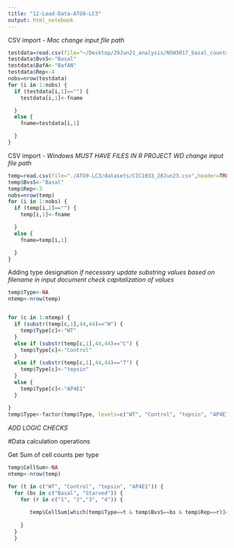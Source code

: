 ```yaml
---
title: "12-Load-Data-ATG9-LC3"
output: html_notebook
---
```


CSV import - *Mac*
*change input file path*
```r
testdata=read.csv(file="~/Desktop/29Jun21_analysis/NSW3017_basal_counts_29Jun21.csv",header=TRUE)
testdata$BvsS<-"Basal"
testdata$BafA<-"BafAN"
testdata$Rep<-4
nobs=nrow(testdata)
for (i in 1:nobs) {
  if (testdata[i,1]=="") {
    testdata[i,1]<-fname

  } 
  else {
    fname=testdata[i,1]

  }
}

```


CSV import - *Windows*
*MUST HAVE FILES IN R PROJECT WD* 
*change input file path*
```r
temp=read.csv(file="./ATG9-LC3/datasets/CIC1033_28Jun23.csv",header=TRUE)
temp$BvsS<-"Basal"
temp$Rep<-3
nobs=nrow(temp)
for (i in 1:nobs) {
  if (temp[i,1]=="") {
    temp[i,1]<-fname

  } 
  else {
    fname=temp[i,1]

  }
}

```

Adding type designation
*if necessary update substring values based on filename in input document*
*check capitalization of values*
```r
temp$Type<-NA
ntemp<-nrow(temp)


for (c in 1:ntemp) {
  if (substr(temp[c,1],44,44)=="W") {
    temp$Type[c]<-"WT"
  }
  else if (substr(temp[c,1],44,44)=="C") {
    temp$Type[c]<-"Control"
  }
  else if (substr(temp[c,1],44,44)=="T") {
    temp$Type[c]<-"tepsin"
  }
  else {
    temp$Type[c]<-"AP4E1"
  }
  
}
temp$Type<-factor(temp$Type, levels=c("WT", "Control", "tepsin", "AP4E1"))
```

*ADD LOGIC CHECKS*


#Data calculation operations

Get Sum of cell counts per type
```r
temp$CellSum<-NA
ntemp<-nrow(temp)

for (t in c("WT", "Control", "tepsin", "AP4E1")) {
  for (bs in c("Basal", "Starved")) {
    for (r in c("1", "2","3", "4")) {
      
       temp$CellSum[which(temp$Type==t & temp$BvsS==bs & temp$Rep==r)]<-sum(temp$SegCellCount[which(temp$Type==t & temp$BvsS==bs & temp$Rep==r)],na.rm = TRUE)
   
    }
  }
  }
```


